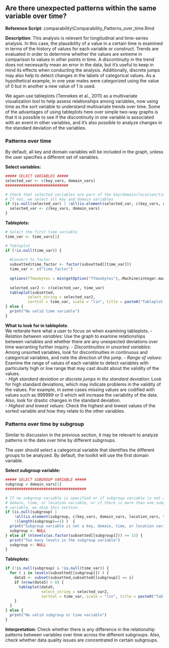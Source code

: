 ## Are there unexpected patterns within the same variable over time?

**Reference Script**: comparability\\Comparability_Patterns_over_time.Rmd

**Description**: This analysis is relevant for longitudinal and time-series analysis. In this case, the plausibility of a value in a certain time is examined in terms of the history of values for each variable or construct. Trends are evaluated in order to determine whether the values are extreme in comparison to values in other points in time. A discontinuity in the trend does not necessarily mean an error in the data, but it's useful to keep in mind its effects when conducting the analysis. Additionally, discrete jumps may also help to detect changes in the labels of categorical values. As a hypothetical example, in one year males were categorized using the value of 0 but in another a new value of 1 is used.   

We again use tableplots (Tennekes et al., 2011) as a multivariate visualization tool to help assess relationships among variables, now using time as the sort variable to understand multivariate trends over time. Some of the advantages of using tableplots here over simple two-way graphs is that it is possible to see if the discontinuity in one variable is associated with an event in other variables, and it's also possible to analyze changes in the standard deviation of the variables.  
  
### Patterns over time

By default, all key and domain variables will be included in the graph, unless the user specifies a different set of variables.

**Select variables:**
```r
##### SELECT VARIABLES #####
selected_var <- c(key_vars, domain_vars)
############################

# Check that selected variables are part of the key/domain/location/time variables. 
# If not, we select all key and domain variables
if (is.null(selected_var) | !all(is.element(selected_var, c(key_vars, domain_vars, location_vars, time_vars))) )  {
  selected_var <- c(key_vars, domain_vars)
}
```

**Tableplots:**
```r
# Select the first time variable 
time_var <- time_vars[1]

# Tableplot 
if (!is.null(time_var)) {
  
  #Convert to factor
  subsetted$time_factor <- factor(subsetted[[time_var]])
  time_var <- c("time_factor")
  
  options(ffmaxbytes = min(getOption("ffmaxbytes"),.Machine$integer.max * 12))
  
  selected_var2 <- c(selected_var, time_var)
  tableplot(subsetted, 
          select_string = selected_var2, 
          sortCol = time_var, scale = "lin", title = paste0("Tableplot sorted by: Time \nSubset: ",subset_text))
} else {
  print("No valid time variable")
}
```


**What to look for in tableplots**:  
We reiterate here what a user to focus on when examining tableplots.
- *Relation between variables*: Use the graph to examine relationships between variables and whether there are any unexpected deviations over time warranting further inquiry.
- *Discontinuities in unsorted variables*: Among unsorted variables, look for discontinuities in continuous and categorical variables, and note the direction of the jump.
- *Range of values*: Examine the range of values of each variable to detect variables with particularly high or low range that may cast doubt about the validity of the values.  
- *High standard deviation or discrete jumps in the standard deviation*: Look for high standard deviations, which may indicate problems in the validity of the values. For example, in some cases missing values are codified with values such as 999999 or 0 which will increase the variability of the data. Also, look for drastic changes in the standard deviation.  
- *Highest and lowest values*: Check the highest and lowest values of the sorted variable and how they relate to the other variables.  
  
  
### Patterns over time by subgroup

Similar to discussion in the previous section, it may be relevant to analyze patterns in the data over time by different subgroups. 

The user should select a categorical variable that identifies the different groups to be analyzed. By default, the toolkit will use the first domain variable.  

**Select subgroup variable:**
```r
##### SELECT SUBGROUP VARIABLE #####
subgroup = domain_vars[1]
####################################

# If no subgroup variable is specified or if subgroup variable is not a key,
# domain, time, or location variable, or if there is more than one subgroup 
# variable, we skip this section.
if (is.null(subgroup) | 
    !all(is.element(subgroup, c(key_vars, domain_vars, location_vars, time_vars))) | 
    !(length(subgroup)==1) )  {
  print("Subgroup variable is not a key, domain, time, or location variable, or there is more than one subgroup variable")
  subgroup <- NULL
} else if (nlevels(as.factor(subsetted[[subgroup]])) >= 15) {
  print("Too many levels in the subgroup variable")
  subgroup <- NULL
}
```

**Tableplots:**
```r

if (!is.null(subgroup) & !is.null(time_var)) {
  for ( i in levels(subsetted[[subgroup]]) ) {
    data5 <- subset(subsetted,subsetted[[subgroup]] == i)
    if (nrow(data5) > 0) {
      tableplot(data5, 
                select_string = selected_var2, 
                sortCol = time_var, scale = "lin", title = paste0("Tableplot sorted by: Time. Where ",subgroup, "= ", i,"\nSubset: ",subset_text))
    }
  }
} else {
  print("No valid subgroup or time variable")
}
```

**Interpretation**: Check whether there is any difference in the relationship patterns between variables over time across the different subgroups. Also, check whether data quality issues are concentrated in certain subgroups.  

